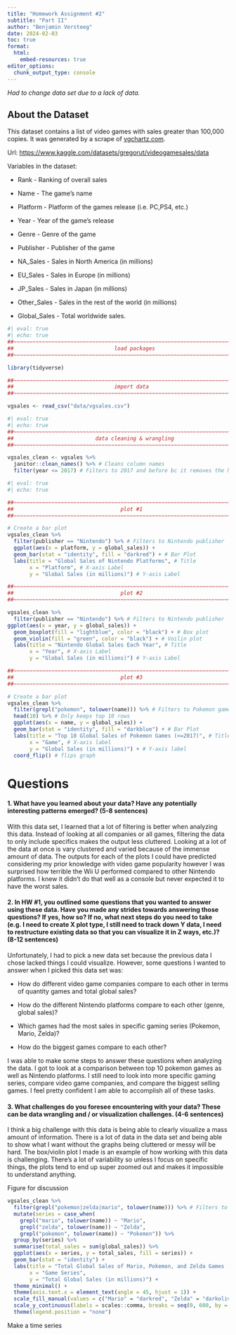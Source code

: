 ```yaml
---
title: "Homework Assignment #2" 
subtitle: "Part II"
author: "Benjamin Versteeg"
date: 2024-02-03
toc: true
format:
  html:
    embed-resources: true
editor_options: 
  chunk_output_type: console
---
```


*Had to change data set due to a lack of data.*

## About the Dataset

This dataset contains a list of video games with sales greater than 100,000 copies. It was generated by a scrape of [vgchartz.com](http://www.vgchartz.com/).

Url: <https://www.kaggle.com/datasets/gregorut/videogamesales/data>

Variables in the dataset:

-   Rank - Ranking of overall sales

-   Name - The game's name

-   Platform - Platform of the games release (i.e. PC,PS4, etc.)

-   Year - Year of the game's release

-   Genre - Genre of the game

-   Publisher - Publisher of the game

-   NA_Sales - Sales in North America (in millions)

-   EU_Sales - Sales in Europe (in millions)

-   JP_Sales - Sales in Japan (in millions)

-   Other_Sales - Sales in the rest of the world (in millions)

-   Global_Sales - Total worldwide sales.

```r
#| eval: true
#| echo: true
##~~~~~~~~~~~~~~~~~~~~~~~~~~~~~~~~~~~~~~~~~~~~~~~~~~~~~~~~~~~~~~~~~~~~~~~~~~~~~~
##                                load packages                             ----
##~~~~~~~~~~~~~~~~~~~~~~~~~~~~~~~~~~~~~~~~~~~~~~~~~~~~~~~~~~~~~~~~~~~~~~~~~~~~~~

library(tidyverse)

##~~~~~~~~~~~~~~~~~~~~~~~~~~~~~~~~~~~~~~~~~~~~~~~~~~~~~~~~~~~~~~~~~~~~~~~~~~~~~~
##                                import data                               ----
##~~~~~~~~~~~~~~~~~~~~~~~~~~~~~~~~~~~~~~~~~~~~~~~~~~~~~~~~~~~~~~~~~~~~~~~~~~~~~~

vgsales <- read_csv("data/vgsales.csv")

```

```r
#| eval: true
#| echo: true
##~~~~~~~~~~~~~~~~~~~~~~~~~~~~~~~~~~~~~~~~~~~~~~~~~~~~~~~~~~~~~~~~~~~~~~~~~~~~~~
##                          data cleaning & wrangling                       ----
##~~~~~~~~~~~~~~~~~~~~~~~~~~~~~~~~~~~~~~~~~~~~~~~~~~~~~~~~~~~~~~~~~~~~~~~~~~~~~~

vgsales_clean <- vgsales %>%
  janitor::clean_names() %>% # Cleans column names
  filter(year <= 2017) # Filters to 2017 and before bc it removes the NA values and an unnessary data point

```

```r
#| eval: true
#| echo: true

##~~~~~~~~~~~~~~~~~~~~~~~~~~~~~~~~~~~~~~~~~~~~~~~~~~~~~~~~~~~~~~~~~~~~~~~~~~~~~~
##                                  plot #1                                 ----
##~~~~~~~~~~~~~~~~~~~~~~~~~~~~~~~~~~~~~~~~~~~~~~~~~~~~~~~~~~~~~~~~~~~~~~~~~~~~~~

# Create a bar plot
vgsales_clean %>%
  filter(publisher == "Nintendo") %>% # Filters to Nintendo publisher
  ggplot(aes(x = platform, y = global_sales)) +
  geom_bar(stat = "identity", fill = "darkred") + # Bar Plot
  labs(title = "Global Sales of Nintendo Platforms", # Title
       x = "Platform", # X-axis Label
       y = "Global Sales (in millions)") # Y-axis Label

##~~~~~~~~~~~~~~~~~~~~~~~~~~~~~~~~~~~~~~~~~~~~~~~~~~~~~~~~~~~~~~~~~~~~~~~~~~~~~~
##                                  plot #2                                 ----
##~~~~~~~~~~~~~~~~~~~~~~~~~~~~~~~~~~~~~~~~~~~~~~~~~~~~~~~~~~~~~~~~~~~~~~~~~~~~~~

vgsales_clean %>% 
  filter(publisher == "Nintendo") %>% # Filters to Nintendo publisher
ggplot(aes(x = year, y = global_sales)) +
  geom_boxplot(fill = "lightblue", color = "black") + # Box plot
  geom_violin(fill = "green", color = "black") + # Voilin plot
  labs(title = "Nintendo Global Sales Each Year", # Title
       x = "Year", # X-axis Label
       y = "Global Sales (in millions)") # Y-axis Label

##~~~~~~~~~~~~~~~~~~~~~~~~~~~~~~~~~~~~~~~~~~~~~~~~~~~~~~~~~~~~~~~~~~~~~~~~~~~~~~
##                                  plot #3                                 ----
##~~~~~~~~~~~~~~~~~~~~~~~~~~~~~~~~~~~~~~~~~~~~~~~~~~~~~~~~~~~~~~~~~~~~~~~~~~~~~~

# Create a bar plot
vgsales_clean %>%
  filter(grepl("pokemon", tolower(name))) %>% # Filters to Pokemon games
  head(10) %>% # Only keeps top 10 rows
  ggplot(aes(x = name, y = global_sales)) +
  geom_bar(stat = "identity", fill = "darkblue") + # Bar Plot
  labs(title = "Top 10 Global Sales of Pokemon Games (<=2017)", # Title
       x = "Game", # X-axis label
       y = "Global Sales (in millions)") + # Y-axis label
  coord_flip() # flips graph

```

# Questions

#### 1. What have you learned about your data? Have any potentially interesting patterns emerged? (5-8 sentences)

With this data set, I learned that a lot of filtering is better when analyzing this data. Instead of looking at all companies or all games, filtering the data to only include specifics makes the output less cluttered. Looking at a lot of the data at once is vary clustered and varied because of the immense amount of data. The outputs for each of the plots I could have predicted considering my prior knowledge with video game popularity however I was surprised how terrible the Wii U performed compared to other Nintendo platforms. I knew it didn't do that well as a console but never expected it to have the worst sales.

#### 2. In HW #1, you outlined some questions that you wanted to answer using these data. Have you made any strides towards answering those questions? If yes, how so? If no, what next steps do you need to take (e.g. I need to create X plot type, I still need to track down Y data, I need to restructure existing data so that you can visualize it in Z ways, etc.)? (8-12 sentences)

Unfortunately, I had to pick a new data set because the previous data I chose lacked things I could visualize. However, some questions I wanted to answer when I picked this data set was:

-   How do different video game companies compare to each other in terms of quantity games and total global sales?

-   How do the different Nintendo platforms compare to each other (genre, global sales)?

-   Which games had the most sales in specific gaming series (Pokemon, Mario, Zelda)?

-   How do the biggest games compare to each other?

I was able to make some steps to answer these questions when analyzing the data. I got to look at a comparison between top 10 pokemon games as well as Nintendo platforms. I still need to look into more specific gaming series, compare video game companies, and compare the biggest selling games. I feel pretty confident I am able to accomplish all of these tasks.

#### 3. What challenges do you foresee encountering with your data? These can be data wrangling and / or visualization challenges. (4-6 sentences)

I think a big challenge with this data is being able to clearly visualize a mass amount of information. There is a lot of data in the data set and being able to show what I want without the graphs being cluttered or messy will be hard. The box/violin plot I made is an example of how working with this data is challenging. There's a lot of variability so unless I focus on specific things, the plots tend to end up super zoomed out and makes it impossible to understand anything.

Figure for discussion

```r
vgsales_clean %>%
  filter(grepl("pokemon|zelda|mario", tolower(name))) %>% # Filters to Pokemon, Zelda, and Mario games
  mutate(series = case_when(
    grepl("mario", tolower(name)) ~ "Mario",
    grepl("zelda", tolower(name)) ~ "Zelda",
    grepl("pokemon", tolower(name)) ~ "Pokemon")) %>%
  group_by(series) %>%
  summarise(total_sales = sum(global_sales)) %>%
  ggplot(aes(x = series, y = total_sales, fill = series)) +
  geom_bar(stat = "identity") +
  labs(title = "Total Global Sales of Mario, Pokemon, and Zelda Games (<=2017)",
       x = "Game Series",
       y = "Total Global Sales (in millions)") +
  theme_minimal() +
  theme(axis.text.x = element_text(angle = 45, hjust = 1)) +
  scale_fill_manual(values = c("Mario" = "darkred", "Zelda" = "darkolivegreen", "Pokemon" = "darkblue")) +
  scale_y_continuous(labels = scales::comma, breaks = seq(0, 600, by = 100)) +
  theme(legend.position = "none")

```

Make a time series
